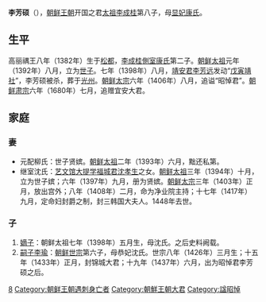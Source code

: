 '''李芳硕'''（{{bd|1382年||1398年||}}），[[朝鲜王朝|朝鲜王朝]]开国之君[[太祖|太祖]][[李成桂|李成桂]]第八子，母[[神德王后|显妃康氏]]。
== 生平 ==
高丽禑王八年（1382年）生于[[松都|松都]]，[[朝鲜太祖|李成桂]][[側室|側室]][[神德王后|康氏]]第二子。[[朝鲜太祖|朝鲜太祖]]元年（1392年）八月，立为[[世子|世子]]。七年（1398年）八月，[[朝鲜太宗|靖安君李芳远]]发动“[[戊寅靖社|戊寅靖社]]”，李芳硕被杀，葬于[[光州廣域市|光州]]。[[朝鲜太宗|朝鲜太宗]]六年（1406年）八月，追谥“昭悼君”。[[朝鲜肃宗|朝鲜肃宗]]六年（1680年）七月，追赠宜安大君。

== 家庭 ==
=== 妻 ===
*元配柳氏：世子贤嫔。[[朝鲜太祖|朝鲜太祖]]二年（1393年）六月，黜还私第。
*继室沈氏：[[艺文馆|艺文馆]][[大提学|大提学]][[福城君|福城君]][[沈孝生|沈孝生]]之女。[[朝鲜太祖|朝鲜太祖]]三年（1394年）十月，立为世子嫔；六年（1397年）九月，册为贤嫔。[[朝鲜太宗|朝鲜太宗]]三年（1403年）正月，放出宫外；八年（1408年）二月，命为净业院主持；十七年（1417年）九月，定命妇封爵之制，封三韩国大夫人。1448年去世。

=== 子 ===
#[[嫡子|嫡子]]：朝鲜太祖七年（1398年）五月生，母沈氏。之后史料阙载。
#[[嗣子|嗣子]][[錦城大君|李瑜]]：[[朝鲜世宗|朝鲜世宗]]第六子，母恭妃沈氏。世宗八年（1426年）三月生；十五年（1433年）正月，封锦城大君；十九年（1437年）六月，出为昭悼君李芳硕之后。

{{korea-bio-stub}}
{{DEFAULTSORT:I Bangseog}}
[[Category:朝鮮太祖王子|8]]
[[Category:朝鲜王朝遇刺身亡者|Category:朝鲜王朝遇刺身亡者]]
[[Category:朝鮮王朝大君|Category:朝鮮王朝大君]]
[[Category:諡昭悼|Category:諡昭悼]]